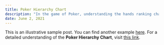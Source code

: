 ```yaml
---
title: Poker Hierarchy Chart
description: "In the game of Poker, understanding the hands ranking chart, also known as the Poker Hierarchy Chart, is of utmost importance."
date: June 2, 2021
---
```


This is an illustrative sample post. You can find another example [here](/posts/example-post). For a detailed understanding of the **Poker Hierarchy Chart**, visit [this link](https://www.blitzpoker.com/blogs/poker-hierarchy-chart/).
